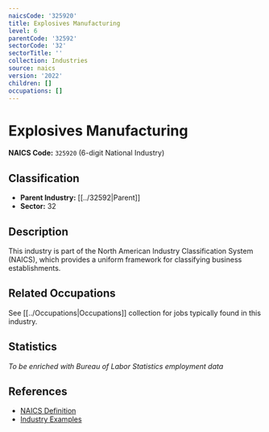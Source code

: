```yaml
---
naicsCode: '325920'
title: Explosives Manufacturing
level: 6
parentCode: '32592'
sectorCode: '32'
sectorTitle: ''
collection: Industries
source: naics
version: '2022'
children: []
occupations: []
---
```

# Explosives Manufacturing

**NAICS Code:** `325920` (6-digit National Industry)

## Classification

- **Parent Industry:** [[../32592|Parent]]
- **Sector:** 32

## Description

This industry is part of the North American Industry Classification System (NAICS), which provides a uniform framework for classifying business establishments.

## Related Occupations

See [[../Occupations|Occupations]] collection for jobs typically found in this industry.

## Statistics

*To be enriched with Bureau of Labor Statistics employment data*

## References

- [NAICS Definition](https://www.census.gov/naics/)
- [Industry Examples](https://www.census.gov/naics/2022NAICS/)
